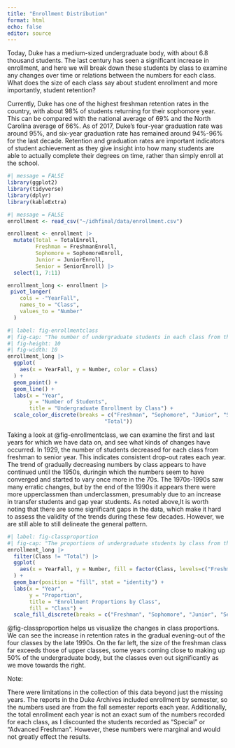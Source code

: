 ```yaml
---
title: "Enrollment Distribution"
format: html
echo: false
editor: source
---
```


Today, Duke has a medium-sized undergraduate body, with about 6.8 thousand students. The last century has seen a significant increase in enrollment, and here we will break down these students by class to examine any changes over time or relations between the numbers for each class. What does the size of each class say about student enrollment and more importantly, student retention?

Currently, Duke has one of the highest freshman retention rates in the country, with about 98% of students returning for their sophomore year. This can be compared with the national average of 69% and the North Carolina average of 66%. As of 2017, Duke's four-year graduation rate was around 95%, and six-year graduation rate has remained around 94%-96% for the last decade. Retention and graduation rates are important indicators of student achievement as they give insight into how many students are able to actually complete their degrees on time, rather than simply enroll at the school.

```r
#| message = FALSE
library(ggplot2)
library(tidyverse)
library(dplyr)
library(kableExtra)
```

```r
#| message = FALSE
enrollment <- read_csv("~/idhfinal/data/enrollment.csv")
```

```r
enrollment <- enrollment |>
  mutate(Total = TotalEnroll,
         Freshman = FreshmanEnroll,
         Sophomore = SophomoreEnroll,
         Junior = JuniorEnroll,
         Senior = SeniorEnroll) |>
  select(1, 7:11)

```

```r
enrollment_long <- enrollment |>
 pivot_longer(
    cols = -"YearFall",
    names_to = "Class",
    values_to = "Number"
  )
```


```r
#| label: fig-enrollmentclass
#| fig-cap: "The number of undergraduate students in each class from the years 1929 to 1998 (Source: Office of the University Registrar records, Statistics 1925-1999, Boxes 30, 31, 32)"
#| fig-height: 10
#| fig-width: 10
enrollment_long |>
  ggplot(
    aes(x = YearFall, y = Number, color = Class)
  ) +
  geom_point() +
  geom_line() +
  labs(x = "Year",
       y = "Number of Students",
       title = "Undergraduate Enrollment by Class") +
  scale_color_discrete(breaks = c("Freshman", "Sophomore", "Junior", "Senior", 
                               "Total"))
```
Taking a look at @fig-enrollmentclass, we can examine the first and last years for which we have data on, and see what kinds of changes have occurred. In 1929, the number of students decreased for each class from freshman to senior year. This indicates consistent drop-out rates each year. The trend of gradually decreasing numbers by class appears to have continued until the 1950s, duringin which the numbers seem to have converged and started to vary once more in the 70s. The 1970s-1990s saw many erratic changes, but by the end of the 1990s it appears there were more upperclassmen than underclassmen, presumably due to an increase in transfer students and gap year students. As noted above,It is worth noting that there are some significant gaps in the data, which make it hard to assess the validity of the trends during these few decades. However, we are still able to still delineate the general pattern.

```r
#| label: fig-classproportion
#| fig-cap: "The proportions of undergraduate students by class from the years 1929 to 1998 (Source: Office of the University Registrar records, Statistics 1925-1999, Boxes 30, 31, 32)"
enrollment_long |>
  filter(Class != "Total") |>
  ggplot(
    aes(x = YearFall, y = Number, fill = factor(Class, levels=c("Freshman","Sophomore", "Junior", "Senior")))
  ) +
  geom_bar(position = "fill", stat = "identity") +
  labs(x = "Year",
       y = "Proportion",
       title = "Enrollment Proportions by Class",
       fill = "Class") +
  scale_fill_discrete(breaks = c("Freshman", "Sophomore", "Junior", "Senior"))
```
@fig-classproportion helps us visualize the changes in class proportions. We can see the increase in retention rates in the gradual evening-out of the four classes by the late 1990s. On the far left, the size of the freshman class far exceeds those of upper classes, some years coming close to making up 50% of the undergraduate body, but the classes even out significantly as we move towards the right.

Note:

There were limitations in the collection of this data beyond just the missing years. The reports in the Duke Archives included enrollment by semester, so the numbers used are from the fall semester reports each year. Additionally, the total enrollment each year is not an exact sum of the numbers recorded for each class, as I discounted the students recorded as "Special" or "Advanced Freshman". However, these numbers were marginal and would not greatly effect the results.
